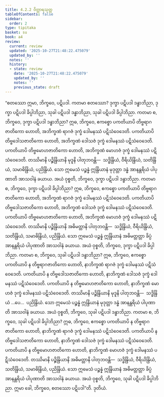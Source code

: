 ```yaml
---
title: 4.2.2 ဝိတ္ထာရသုတ္တ
tableOfContents: false
sidebar:
  order: 2
type: tipitaka
basket: su
book: a4
review:
  current: review
  updated: '2025-10-27T21:48:22.475079'
  updated_by: ''
  notes: ''
  history:
  - state: review
    date: '2025-10-27T21:48:22.475079'
    updated_by: ''
    notes: ''
    previous_state: draft
---
```



<ReviewStatus review={frontmatter.review} showDetails={true} />

<HypothesisAnnotation frontmatter={frontmatter} />

<DynamicBreadcrumb />

<Division number="162" book="a4" e="ch" v="15" p="467">

<Paragraph number="957" book="a4">
“စတဿော ဣမာ, ဘိက္ခဝေ, ပဋိပဒါ. ကတမာ စတဿော? ဒုက္ခာ ပဋိပဒါ ဒန္ဓာဘိညာ, ဒုက္ခာ ပဋိပဒါ ခိပ္ပါဘိညာ, သုခါ ပဋိပဒါ ဒန္ဓာဘိညာ, သုခါ ပဋိပဒါ ခိပ္ပါဘိညာ.
</Paragraph>

<Paragraph number="958" book="a4">
ကတမာ စ, ဘိက္ခဝေ, ဒုက္ခာ ပဋိပဒါ ဒန္ဓာဘိညာ? ဣဓ, ဘိက္ခဝေ, ဧကစ္စော ပကတိယာပိ တိဗ္ဗရာဂဇာတိကော ဟောတိ, အဘိက္ခဏံ ရာဂဇံ ဒုက္ခံ ဒေါမနဿံ ပဋိသံဝေဒေတိ. ပကတိယာပိ တိဗ္ဗဒေါသဇာတိကော ဟောတိ, အဘိက္ခဏံ ဒေါသဇံ ဒုက္ခံ ဒေါမနဿံ ပဋိသံဝေဒေတိ. ပကတိယာပိ တိဗ္ဗမောဟဇာတိကော ဟောတိ, အဘိက္ခဏံ မောဟဇံ ဒုက္ခံ ဒေါမနဿံ ပဋိသံဝေဒေတိ. တဿိမာနိ ပဉ္စိန္ဒြိယာနိ မုဒူနိ ပါတုဘဝန္တိ—  သဒ္ဓိန္ဒြိယံ, ဝီရိယိန္ဒြိယံ, သတိန္ဒြိယံ, သမာဓိန္ဒြိယံ, ပညိန္ဒြိယံ. သော ဣမေသံ ပဉ္စန္နံ ဣန္ဒြိယာနံ မုဒုတ္တာ ဒန္ဓံ အာနန္တရိယံ ပါပုဏာတိ အာသဝါနံ ခယာယ. အယံ ဝုစ္စတိ, ဘိက္ခဝေ, ဒုက္ခာ ပဋိပဒါ ဒန္ဓာဘိညာ.
</Paragraph>

<Paragraph number="959" book="a4">
ကတမာ စ, ဘိက္ခဝေ, ဒုက္ခာ ပဋိပဒါ ခိပ္ပါဘိညာ? ဣဓ, ဘိက္ခဝေ, ဧကစ္စော ပကတိယာပိ တိဗ္ဗရာဂဇာတိကော ဟောတိ, အဘိက္ခဏံ ရာဂဇံ ဒုက္ခံ ဒေါမနဿံ ပဋိသံဝေဒေတိ. ပကတိယာပိ တိဗ္ဗဒေါသဇာတိကော ဟောတိ, အဘိက္ခဏံ ဒေါသဇံ ဒုက္ခံ ဒေါမနဿံ ပဋိသံဝေဒေတိ. ပကတိယာပိ တိဗ္ဗမောဟဇာတိကော ဟောတိ, အဘိက္ခဏံ မောဟဇံ ဒုက္ခံ ဒေါမနဿံ ပဋိသံဝေဒေတိ. တဿိမာနိ ပဉ္စိန္ဒြိယာနိ အဓိမတ္တာနိ ပါတုဘဝန္တိ—  သဒ္ဓိန္ဒြိယံ, ဝီရိယိန္ဒြိယံ, သတိန္ဒြိယံ, သမာဓိန္ဒြိယံ, ပညိန္ဒြိယံ. သော ဣမေသံ ပဉ္စန္နံ ဣန္ဒြိယာနံ အဓိမတ္တတ္တာ ခိပ္ပံ အာနန္တရိယံ ပါပုဏာတိ အာသဝါနံ ခယာယ. အယံ ဝုစ္စတိ, ဘိက္ခဝေ, ဒုက္ခာ ပဋိပဒါ ခိပ္ပါဘိညာ.
</Paragraph>

<Paragraph number="960" book="a4">
ကတမာ စ, ဘိက္ခဝေ, သုခါ ပဋိပဒါ ဒန္ဓာဘိညာ? ဣဓ, ဘိက္ခဝေ, ဧကစ္စော ပကတိယာပိ န တိဗ္ဗရာဂဇာတိကော ဟောတိ, နာဘိက္ခဏံ ရာဂဇံ ဒုက္ခံ ဒေါမနဿံ ပဋိသံဝေဒေတိ. ပကတိယာပိ န တိဗ္ဗဒေါသဇာတိကော ဟောတိ, နာဘိက္ခဏံ ဒေါသဇံ ဒုက္ခံ ဒေါမနဿံ ပဋိသံဝေဒေတိ. ပကတိယာပိ န တိဗ္ဗမောဟဇာတိကော ဟောတိ, နာဘိက္ခဏံ မောဟဇံ ဒုက္ခံ ဒေါမနဿံ ပဋိသံဝေဒေတိ. တဿိမာနိ ပဉ္စိန္ဒြိယာနိ မုဒူနိ ပါတုဘဝန္တိ—  သဒ္ဓိန္ဒြိယံ …ပေ…  ပညိန္ဒြိယံ. သော ဣမေသံ ပဉ္စန္နံ ဣန္ဒြိယာနံ မုဒုတ္တာ ဒန္ဓံ အာနန္တရိယံ ပါပုဏာတိ အာသဝါနံ ခယာယ. အယံ ဝုစ္စတိ, ဘိက္ခဝေ, သုခါ ပဋိပဒါ ဒန္ဓာဘိညာ.
</Paragraph>

<Paragraph number="961" book="a4">
ကတမာ စ, ဘိက္ခဝေ, သုခါ ပဋိပဒါ ခိပ္ပါဘိညာ? ဣဓ, ဘိက္ခဝေ, ဧကစ္စော ပကတိယာပိ န တိဗ္ဗရာဂဇာတိကော ဟောတိ, နာဘိက္ခဏံ ရာဂဇံ ဒုက္ခံ ဒေါမနဿံ ပဋိသံဝေဒေတိ. ပကတိယာပိ န တိဗ္ဗဒေါသဇာတိကော ဟောတိ, နာဘိက္ခဏံ ဒေါသဇံ ဒုက္ခံ ဒေါမနဿံ ပဋိသံဝေဒေတိ. ပကတိယာပိ န တိဗ္ဗမောဟဇာတိကော ဟောတိ, နာဘိက္ခဏံ မောဟဇံ ဒုက္ခံ ဒေါမနဿံ ပဋိသံဝေဒေတိ. တဿိမာနိ ပဉ္စိန္ဒြိယာနိ အဓိမတ္တာနိ ပါတုဘဝန္တိ—  သဒ္ဓိန္ဒြိယံ, ဝီရိယိန္ဒြိယံ, သတိန္ဒြိယံ, သမာဓိန္ဒြိယံ, ပညိန္ဒြိယံ. သော ဣမေသံ ပဉ္စန္နံ ဣန္ဒြိယာနံ အဓိမတ္တတ္တာ ခိပ္ပံ အာနန္တရိယံ ပါပုဏာတိ အာသဝါနံ ခယာယ. အယံ ဝုစ္စတိ, ဘိက္ခဝေ, သုခါ ပဋိပဒါ ခိပ္ပါဘိညာ. ဣမာ ခေါ, ဘိက္ခဝေ, စတဿော ပဋိပဒါ”တိ.

</Paragraph>
</Division>

<Paragraph number="962" type="center" book="a4">
ဒုတိယံ.
</Paragraph>